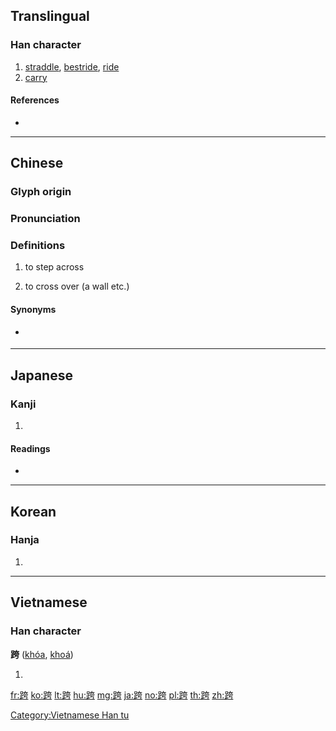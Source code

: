 {{character info/new}}
==Translingual==

===Han character===
{{Han char|rn=157|rad=足|as=06|sn=13|four=64127|canj=RMKMS|ids=⿰⻊夸}}
# [[straddle]], [[bestride]], [[ride]]
# [[carry]]

====References====
* {{Han ref|kx=1225.010|dkj=37504|dj=1696.170|hdz=63700.090|uh=8DE8|ud=36328|bh=B8F3|bd=47347}}

----

==Chinese==
{{zh-forms}}

===Glyph origin===
{{Han etym}}

===Pronunciation===
{{zh-pron
|m=kuà
|c=kwaa1,kwaa3
|h=pfs=
|md=
|mn=
|w=
|mc=y
|oc=y
|cat=verb
}}

===Definitions===
{{zh-hanzi}}

# to step across
# {{lb|zh|transitive}} to cross over (a wall etc.)

====Synonyms====
* {{qualifier|Sichuanese}} {{zh-l|𡘧|qia2, ka2}}

----

==Japanese==

===Kanji===
{{ja-kanji|grade=|rs=足06}}

# {{defn|lang=ja|sort=足06}}

====Readings====
* {{ja-readings|on=[[こ]] (ko), [[か]] (ka)|kun=[[またぐ]] (matagu), [[またがる]] (matagaru)|nanori=}}

----

==Korean==

===Hanja===
{{ko-hanja|hangeul=과|eumhun=|rv=gwa|mr=kwa|y=kwa}}

# {{defn|lang=ko|sort=足06}}

----

==Vietnamese==

===Han character===
'''跨''' ([[khóa]], [[khoá]])

# {{defn|lang=vi}}

[[Category:Vietnamese Han tu]]

[[fr:跨]]
[[ko:跨]]
[[lt:跨]]
[[hu:跨]]
[[mg:跨]]
[[ja:跨]]
[[no:跨]]
[[pl:跨]]
[[th:跨]]
[[zh:跨]]
